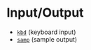 
<Meta title="Elements/wip/Text/Inline/IO" />

# Input/Output

- [`kbd`](https://developer.mozilla.org/en-US/docs/Web/HTML/Element/kbd) (keyboard input)
- [`samp`](https://developer.mozilla.org/en-US/docs/Web/HTML/Element/samp) (sample output)
